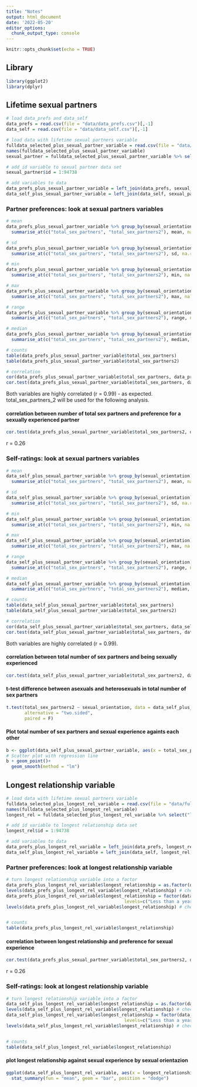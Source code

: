 ```yaml
---
title: "Notes"
output: html_document
date: '2022-05-20'
editor_options: 
  chunk_output_type: console
---
```


```r
knitr::opts_chunk$set(echo = TRUE)
```

## Library
```r
library(ggplot2)
library(dplyr)
```

## Lifetime sexual partners
```r
# load data_prefs and data_self
data_prefs = read.csv(file = "data/data_prefs.csv")[,-1]
data_self = read.csv(file = "data/data_self.csv")[,-1]

# load data with lifetime sexual partners variable
fulldata_selected_plus_sexual_partner_variable = read.csv(file = "data/fulldata_selected_plus_sexual_partner_variable.csv")[,-1]
names(fulldata_selected_plus_sexual_partner_variable)
sexual_partner = fulldata_selected_plus_sexual_partner_variable %>% select("total_sex_partners", "total_sex_partners2")

# add id variable to sexual partner data set
sexual_partner$id = 1:94738

# add variables to data
data_prefs_plus_sexual_partner_variable = left_join(data_prefs, sexual_partner) # joined by id variable
data_self_plus_sexual_partner_variable = left_join(data_self, sexual_partner) # joined by id variable
```


### Partner preferences: look at sexual partners variables
```r
# mean
data_prefs_plus_sexual_partner_variable %>% group_by(sexual_orientation) %>%
  summarise_at(c("total_sex_partners", "total_sex_partners2"), mean, na.rm = T)

# sd
data_prefs_plus_sexual_partner_variable %>% group_by(sexual_orientation) %>%
  summarise_at(c("total_sex_partners", "total_sex_partners2"), sd, na.rm = T)

# min
data_prefs_plus_sexual_partner_variable %>% group_by(sexual_orientation) %>%
  summarise_at(c("total_sex_partners", "total_sex_partners2"), min, na.rm = T)

# max
data_prefs_plus_sexual_partner_variable %>% group_by(sexual_orientation) %>%
  summarise_at(c("total_sex_partners", "total_sex_partners2"), max, na.rm = T)

# range
data_prefs_plus_sexual_partner_variable %>% group_by(sexual_orientation) %>%
  summarise_at(c("total_sex_partners", "total_sex_partners2"), range, na.rm = T)

# median
data_prefs_plus_sexual_partner_variable %>% group_by(sexual_orientation) %>%
  summarise_at(c("total_sex_partners", "total_sex_partners2"), median, na.rm = T)

# counts
table(data_prefs_plus_sexual_partner_variable$total_sex_partners)
table(data_prefs_plus_sexual_partner_variable$total_sex_partners2)

# correlation
cor(data_prefs_plus_sexual_partner_variable$total_sex_partners, data_prefs_plus_sexual_partner_variable$total_sex_partners2, method = "pearson", na.rm = TRUE) # funktioniert nicht --> warum?
cor.test(data_prefs_plus_sexual_partner_variable$total_sex_partners, data_prefs_plus_sexual_partner_variable$total_sex_partners2, method = "pearson", na.rm = T)
```
Both variables are highly correlated (r = 0.99) - as expected. total_sex_partners_2 will be used for the following analysis.


#### correlation between number of total sex partners and preference for a sexually experienced partner
```r
cor.test(data_prefs_plus_sexual_partner_variable$total_sex_partners2, data_prefs_plus_sexual_partner_variable$pref_imp_sexually_experienced, method = "pearson", na.rm = T)
```
r = 0.26


### Self-ratings: look at sexual partners variables
```r
# mean
data_self_plus_sexual_partner_variable %>% group_by(sexual_orientation) %>%
  summarise_at(c("total_sex_partners", "total_sex_partners2"), mean, na.rm = T)

# sd
data_self_plus_sexual_partner_variable %>% group_by(sexual_orientation) %>%
  summarise_at(c("total_sex_partners", "total_sex_partners2"), sd, na.rm = T)

# min
data_self_plus_sexual_partner_variable %>% group_by(sexual_orientation) %>%
  summarise_at(c("total_sex_partners", "total_sex_partners2"), min, na.rm = T)

# max
data_self_plus_sexual_partner_variable %>% group_by(sexual_orientation) %>%
  summarise_at(c("total_sex_partners", "total_sex_partners2"), max, na.rm = T)

# range
data_self_plus_sexual_partner_variable %>% group_by(sexual_orientation) %>%
  summarise_at(c("total_sex_partners", "total_sex_partners2"), range, na.rm = T)

# median
data_self_plus_sexual_partner_variable %>% group_by(sexual_orientation) %>%
  summarise_at(c("total_sex_partners", "total_sex_partners2"), median, na.rm = T)

# counts
table(data_self_plus_sexual_partner_variable$total_sex_partners)
table(data_self_plus_sexual_partner_variable$total_sex_partners2)

# correlation
cor(data_self_plus_sexual_partner_variable$total_sex_partners, data_self_plus_sexual_partner_variable$total_sex_partners2, method = "pearson", na.rm = TRUE) # funktioniert nicht --> warum?
cor.test(data_self_plus_sexual_partner_variable$total_sex_partners, data_self_plus_sexual_partner_variable$total_sex_partners2, method = "pearson", na.rm = T)
```
Both variables are highly correlated (r = 0.99).

#### correlation between total number of sex partners and being sexually experienced 
```r
cor.test(data_self_plus_sexual_partner_variable$total_sex_partners2, data_self_plus_sexual_partner_variable$self_sexually_experienced, method = "pearson", na.rm = T)
```


#### t-test difference between asexuals and heterosexuals in total number of sex partners
```r
t.test(total_sex_partners2 ~ sexual_orientation, data = data_self_plus_sexual_partner_variable,
       alternative = "two.sided",
       paired = F)
```

#### Plot total number of sex partners and sexual experience againts each other
```r
b <- ggplot(data_self_plus_sexual_partner_variable, aes(x = total_sex_partners2, y = self_sexually_experienced))
# Scatter plot with regression line
b + geom_point()+
  geom_smooth(method = "lm") 
```


## Longest relationship variable
```r
# load data with lifetime sexual partners variable
fulldata_selected_plus_longest_rel_variable = read.csv(file = "data/fulldata_selected_plus_sexual_partner_variable.csv")[,-1]
names(fulldata_selected_plus_longest_rel_variable)
longest_rel = fulldata_selected_plus_longest_rel_variable %>% select("longest_relationship")

# add id variable to longest relationship data set
longest_rel$id = 1:94738

# add variables to data
data_prefs_plus_longest_rel_variable = left_join(data_prefs, longest_rel) # joined by id variable
data_self_plus_longest_rel_variable = left_join(data_self, longest_rel) # joined by id variable
```

### Partner preferences: look at longest relationship variable
```r
# turn longest relationship variable into a factor
data_prefs_plus_longest_rel_variable$longest_relationship = as.factor(data_prefs_plus_longest_rel_variable$longest_relationship) # convert to factor
levels(data_prefs_plus_longest_rel_variable$longest_relationship) # check levels of factor
data_prefs_plus_longest_rel_variable$longest_relationship = factor(data_prefs_plus_longest_rel_variable$longest_relationship,
                                             levels=c("Less than a year", "1-2.9 years", "3-5.9 years", "6-7.9 years", "8-10.9 years", "11-19.9 years","More than 20 years")) # change order of the factor levels
levels(data_prefs_plus_longest_rel_variable$longest_relationship) # check factor level order


# counts
table(data_prefs_plus_longest_rel_variable$longest_relationship)
```


#### correlation between longest relationship and preference for sexual experience 
```r
cor.test(data_prefs_plus_sexual_partner_variable$total_sex_partners2, data_prefs_plus_sexual_partner_variable$pref_imp_sexually_experienced, method = "pearson", na.rm = T)
```
r = 0.26

### Self-ratings: look at longest relationship variable
```r
# turn longest relationship variable into a factor
data_self_plus_longest_rel_variable$longest_relationship = as.factor(data_self_plus_longest_rel_variable$longest_relationship) # convert to factor
levels(data_self_plus_longest_rel_variable$longest_relationship) # check levels of factor
data_self_plus_longest_rel_variable$longest_relationship = factor(data_self_plus_longest_rel_variable$longest_relationship,
                                             levels=c("Less than a year", "1-2.9 years", "3-5.9 years", "6-7.9 years", "8-10.9 years", "11-19.9 years","More than 20 years")) # change order of the factor levels
levels(data_self_plus_longest_rel_variable$longest_relationship) # check factor level order


# counts
table(data_self_plus_longest_rel_variable$longest_relationship)
```


#### plot longest relationship against sexual experience by sexual orientazion
```r
ggplot(data_self_plus_longest_rel_variable, aes(x = longest_relationship, y = self_sexually_experienced, fill = sexual_orientation)) + 
  stat_summary(fun = "mean", geom = "bar", position = "dodge") 
```

